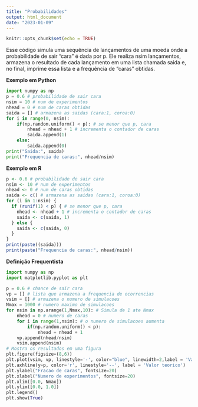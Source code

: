 ```yaml
---
title: "Probabilidades"
output: html_document
date: "2023-01-09"
---
```


```r
knitr::opts_chunk$set(echo = TRUE)
```

Esse código simula uma sequência de lançamentos de uma moeda onde a probabilidade de sair "cara" é dada por p. Ele realiza nsim lançamentos, armazena o resultado de cada lançamento em uma lista chamada saida e, no final, imprime essa lista e a frequência de "caras" obtidas.

**Exemplo em Python**

```python
import numpy as np
p = 0.6 # probabilidade de sair cara
nsim = 10 # num de experimentos
nhead = 0 # num de caras obtidas
saida = [] # armazena as saidas (cara:1, coroa:0)
for i in range(0, nsim):
    if(np.random.uniform() < p): # se menor que p, cara
        nhead = nhead + 1 # incrementa o contador de caras
        saida.append(1)
    else:
        saida.append(0)
print("Saida:", saida)
print("Frequencia de caras:", nhead/nsim)
```

**Exemplo em R**

```r
p <- 0.6 # probabilidade de sair cara
nsim <- 10 # num de experimentos
nhead <- 0 # num de caras obtidas
saida <- c() # armazena as saidas (cara:1, coroa:0)
for (i in 1:nsim) {
  if (runif(1) < p) { # se menor que p, cara
    nhead <- nhead + 1 # incrementa o contador de caras
    saida <- c(saida, 1)
  } else {
    saida <- c(saida, 0)
  }
}
print(paste((saida)))
print(paste("Frequencia de caras:", nhead/nsim))

```

**Definição Frequentista**

```python
import numpy as np
import matplotlib.pyplot as plt

p = 0.6 # chance de sair cara
vp = [] # lista que armazena a frequencia de ocorrencias
vsim = [] # armazena o numero de simulacoes
Nmax = 1000 # numero maximo de simulacoes
for nsim in np.arange(1,Nmax,10): # Simula de 1 ate Nmax
    nhead = 0 # numero de caras
    for i in range(1,nsim): # o numero de simulacoes aumenta
        if(np.random.uniform() < p):
            nhead = nhead + 1        
    vp.append(nhead/nsim)
    vsim.append(nsim)
# Mostra os resultados em uma figura
plt.figure(figsize=(8,6))
plt.plot(vsim, vp, linestyle='-', color="blue", linewidth=2,label = 'Valor simulado')
plt.axhline(y=p, color='r', linestyle='--', label = 'Valor teorico')
plt.ylabel("Fracao de caras", fontsize=20)
plt.xlabel("Numero de experimentos", fontsize=20)
plt.xlim([0.0, Nmax])
plt.ylim([0.0, 1.0])
plt.legend()
plt.show(True) 
```
